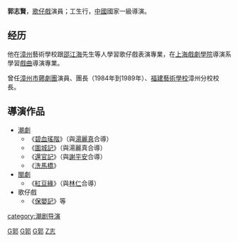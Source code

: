 {{unreferenced|time=2019-06-25T12:00:09+00:00}}
'''郭志賢'''，[[歌仔戲|歌仔戲]]演員；工生行，[[中國|中國]]國家一級導演。

== 经历 ==
他在[[漳州|漳州]]藝術學校跟[[邵江海|邵江海]]先生等人學習歌仔戲表演專業，在[[上海戲劇學院|上海戲劇學院]]導演系學習[[戲曲|戲曲]]導演專業。

曾任[[漳州市薌劇團|漳州市薌劇團]]演員、團長（1984年到1989年）、[[福建藝術學校|福建藝術學校]]漳州分校校長。

== 導演作品 ==
*[[潮劇|潮劇]]
**《[[碧血瑤階|碧血瑤階]]》（與[[湯麗真|湯麗真]]合導）
**《[[圍城記|圍城記]]》（與湯麗真合導）
**《[[還官記|還官記]]》（與[[謝平安|謝平安]]合導）
**《[[洗馬橋|洗馬橋]]》
*[[閩劇|閩劇]]
**《[[紅豆緣|紅豆緣]]》（與[[林仁|林仁]]合導）
*歌仔戲
**《[[保嬰記|保嬰記]]》等

[[Category:中國導演|G郭]]
[[Category:中國歌仔戲演員|G郭]]
[[Category:在世人物|G郭]]
[[Category:郭姓|Z志]]
[[category:潮剧导演|category:潮剧导演]]